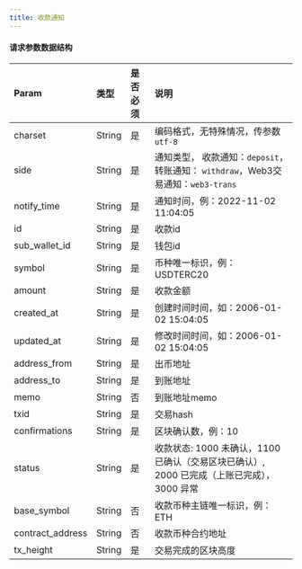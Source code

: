 ---
title: 收款通知
---

#### 请求参数数据结构


| Param            | 类型   | 是否必须 | 说明                                                         |
| :--------------- | :----- | :------- | :----------------------------------------------------------- |
| charset          | String | 是       | 编码格式，无特殊情况，传参数`utf-8`                          |
| side             | String | 是       | 通知类型， 收款通知：`deposit`， 转账通知： `withdraw`，Web3交易通知：`web3-trans`       |
| notify_time      | String | 是       | 通知时间，例：2022-11-02 11:04:05                            |
| id               | String | 是       | 收款id                                                       |
| sub_wallet_id    | String | 是       | 钱包id                                                     |
| symbol           | String | 是       | 币种唯一标识，例：USDTERC20                                  |
| amount           | String | 是       | 收款金额                                                     |
| created_at       | String | 是       | 创建时间时间，如：2006-01-02 15:04:05                           |
| updated_at       | String | 是       | 修改时间时间，如：2006-01-02 15:04:05                          |
| address_from     | String | 是       | 出币地址                                                     |
| address_to       | String | 是       | 到账地址                                                     |
| memo             | String | 否       | 到账地址memo                                                 |
| txid             | String | 是       | 交易hash                                                     |
| confirmations    | String | 是       | 区块确认数，例：10                                           |
| status           | String | 是       | 收款状态: 1000 未确认，1100 已确认（交易区块已确认）, 2000 已完成（上账已完成），3000 异常 |
| base_symbol      | String | 否       | 收款币种主链唯一标识，例：ETH                                |
| contract_address | String | 否       | 收款币种合约地址                                             |
| tx_height        | String | 是       | 交易完成的区块高度                                             |

